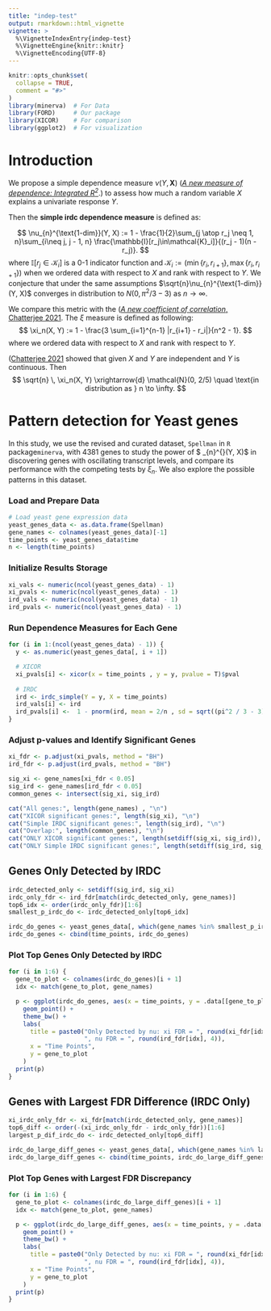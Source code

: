 ```yaml
---
title: "indep-test"
output: rmarkdown::html_vignette
vignette: >
  %\VignetteIndexEntry{indep-test}
  %\VignetteEngine{knitr::knitr}
  %\VignetteEncoding{UTF-8}
---
```


```r
knitr::opts_chunk$set(
  collapse = TRUE,
  comment = "#>"
)
library(minerva)  # For Data
library(FORD)     # Our package
library(XICOR)    # For comparison
library(ggplot2)  # For visualization
```

# Introduction

We propose a simple dependence measure $\nu(Y, \mathbf{X})$ ([*A new measure of dependence: Integrated $R^2$*](https://www.jstor.org/stable/27170947).) to assess how much a random variable $X$ explains a univariate response $Y$.



Then the **simple irdc dependence measure** is defined as:

$$
    \nu_{n}^{\text{1-dim}}(Y, X) := 1 - \frac{1}{2}\sum_{j \atop r_j \neq 1, n}\sum_{i\neq j, j - 1, n} \frac{\mathbb{I}[r_j\in\mathcal{K}_i]}{(r_j - 1)(n - r_j)}.
$$
where $\mathbb{I}[r_j\in\mathcal{K}_i]$ is a 0-1 indicator function and $\mathcal{K}_i := (\min\{r_i, r_{i + 1}\}, \max\{r_{i}, r_{i + 1}\})$ when we ordered data with respect to $X$ and rank with respect to $Y$.  We conjecture that under the same assumptions $\sqrt{n}\nu_{n}^{\text{1-dim}}(Y, X)$ converges in distribution to $N(0, \pi^2/3 - 3)$ as $n\rightarrow\infty$.

We compare this metric with the ([*A new coefficient of correlation*, Chatterjee 2021](https://www.tandfonline.com/doi/full/10.1080/01621459.2020.1758115).
The $\xi$ measure is defined as following:
$$
\xi_n(X, Y) := 1 - \frac{3 \sum_{i=1}^{n-1} |r_{i+1} - r_i|}{n^2 - 1}.
$$
where we ordered data with respect to $X$ and rank with respect to $Y$.

([Chatterjee 2021](https://www.tandfonline.com/doi/full/10.1080/01621459.2020.1758115)
showed that given $X$ and $Y$ are independent and $Y$ is continuous. Then
$$
\sqrt{n} \, \xi_n(X, Y) \xrightarrow{d} \mathcal{N}(0, 2/5) \quad \text{in distribution as } n \to \infty.
$$

# Pattern detection for Yeast genes

In this study, we use the revised and curated dataset, `Spellman` in `R` package`minerva`, with 4381 genes to study the power of $ \nu_{n}^{\text{1-dim}}(Y, X)$ in discovering genes with oscillating transcript levels, and compare its performance with the competing
tests by $\xi_n$. We also explore the possible patterns in this dataset.

### Load and Prepare Data

```r
# Load yeast gene expression data
yeast_genes_data <- as.data.frame(Spellman)
gene_names <- colnames(yeast_genes_data)[-1]
time_points <- yeast_genes_data$time
n <- length(time_points)
```

### Initialize Results Storage

```r
xi_vals <- numeric(ncol(yeast_genes_data) - 1)
xi_pvals <- numeric(ncol(yeast_genes_data) - 1)
ird_vals <- numeric(ncol(yeast_genes_data) - 1)
ird_pvals <- numeric(ncol(yeast_genes_data) - 1)
```

### Run Dependence Measures for Each Gene

```r
for (i in 1:(ncol(yeast_genes_data) - 1)) {
  y <- as.numeric(yeast_genes_data[, i + 1])

  # XICOR
  xi_pvals[i] <- xicor(x = time_points , y = y, pvalue = T)$pval
  
  # IRDC
  ird <- irdc_simple(Y = y, X = time_points)
  ird_vals[i] <- ird
  ird_pvals[i] <-  1 - pnorm(ird, mean = 2/n , sd = sqrt((pi^2 / 3 - 3)/n))
}
```

### Adjust p-values and Identify Significant Genes

```r
xi_fdr <- p.adjust(xi_pvals, method = "BH")
ird_fdr <- p.adjust(ird_pvals, method = "BH")

sig_xi <- gene_names[xi_fdr < 0.05]
sig_ird <- gene_names[ird_fdr < 0.05]
common_genes <- intersect(sig_xi, sig_ird)

cat("All genes:", length(gene_names) , "\n")
cat("XICOR significant genes:", length(sig_xi), "\n")
cat("Simple IRDC significant genes:", length(sig_ird), "\n")
cat("Overlap:", length(common_genes), "\n")
cat("ONLY XICOR significant genes:", length(setdiff(sig_xi, sig_ird)), "\n")
cat("ONLY Simple IRDC significant genes:", length(setdiff(sig_ird, sig_xi)), "\n")
```
## Genes Only Detected by IRDC

```r
irdc_detected_only <- setdiff(sig_ird, sig_xi)
irdc_only_fdr <- ird_fdr[match(irdc_detected_only, gene_names)]
top6_idx <- order(irdc_only_fdr)[1:6]
smallest_p_irdc_do <- irdc_detected_only[top6_idx]

irdc_do_genes <- yeast_genes_data[, which(gene_names %in% smallest_p_irdc_do) + 1]
irdc_do_genes <- cbind(time_points, irdc_do_genes)
```

### Plot Top Genes Only Detected by IRDC

```r
for (i in 1:6) {
  gene_to_plot <- colnames(irdc_do_genes)[i + 1]
  idx <- match(gene_to_plot, gene_names)

  p <- ggplot(irdc_do_genes, aes(x = time_points, y = .data[[gene_to_plot]])) +
    geom_point() +
    theme_bw() +
    labs(
      title = paste0("Only Detected by nu: xi FDR = ", round(xi_fdr[idx], 4),
                     ", nu FDR = ", round(ird_fdr[idx], 4)),
      x = "Time Points",
      y = gene_to_plot
    )
  print(p)
}
```

## Genes with Largest FDR Difference (IRDC Only)

```r
xi_irdc_only_fdr <- xi_fdr[match(irdc_detected_only, gene_names)]
top6_diff <- order(-(xi_irdc_only_fdr - irdc_only_fdr))[1:6]
largest_p_dif_irdc_do <- irdc_detected_only[top6_diff]

irdc_do_large_diff_genes <- yeast_genes_data[, which(gene_names %in% largest_p_dif_irdc_do) + 1]
irdc_do_large_diff_genes <- cbind(time_points, irdc_do_large_diff_genes)
```

### Plot Top Genes with Largest FDR Discrepancy

```r
for (i in 1:6) {
  gene_to_plot <- colnames(irdc_do_large_diff_genes)[i + 1]
  idx <- match(gene_to_plot, gene_names)

  p <- ggplot(irdc_do_large_diff_genes, aes(x = time_points, y = .data[[gene_to_plot]])) +
    geom_point() +
    theme_bw() +
    labs(
      title = paste0("Only Detected by nu: xi FDR = ", round(xi_fdr[idx], 4),
                     ", nu FDR = ", round(ird_fdr[idx], 4)),
      x = "Time Points",
      y = gene_to_plot
    )
  print(p)
}
```


